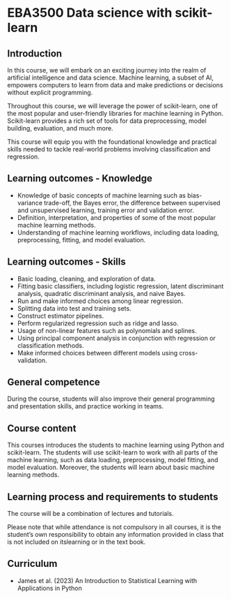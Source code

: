 # EBA3500 Data science with scikit-learn

## Introduction
In this course, we will embark on an exciting journey into the realm of artificial intelligence and data science. Machine learning, a subset of AI, empowers computers to learn from data and make predictions or decisions without explicit programming.

Throughout this course, we will leverage the power of scikit-learn, one of the most popular and user-friendly libraries for machine learning in Python. Scikit-learn provides a rich set of tools for data preprocessing, model building, evaluation, and much more. 

This course will equip you with the foundational knowledge and practical skills needed to tackle real-world problems involving classification and regression.

## Learning outcomes - Knowledge
* Knowledge of basic concepts of machine learning such as bias-variance trade-off, the Bayes error, the difference between supervised and unsupervised learning, training error and validation error.
* Definition, interpretation, and properties of some of the most popular machine learning methods.
* Understanding of machine learning workflows, including data loading, preprocessing, fitting, and model evaluation.

## Learning outcomes - Skills
* Basic loading, cleaning, and exploration of data.
* Fitting basic classifiers, including logistic regression, latent discriminant analysis, quadratic discriminant analysis, and naive Bayes.
* Run and make informed choices among linear regression.
* Splitting data into test and training sets.
* Construct estimator pipelines.
* Perform regularized regression such as ridge and lasso.
* Usage of non-linear features such as polynomials and splines.
* Using principal component analysis in conjunction with regression or classification methods.
* Make informed choices between different models using cross-validation.

## General competence
During the course, students will also improve their general programming and presentation skills, and practice working in teams.

## Course content
This courses introduces the students to machine learning using Python and scikit-learn. The students will use scikit-learn to work with all parts of the machine learning, such as data loading, preprocessing, model fitting, and model evaluation. Moreover, the students will learn about basic machine learning methods.

## Learning process and requirements to students
The course will be a combination of lectures and tutorials. 

Please note that while attendance is not compulsory in all courses, it is the student’s own responsibility to obtain any information provided in class that is not included on itslearning or in the text book.

## Curriculum
- James et al. (2023) An Introduction to Statistical Learning with Applications in Python
